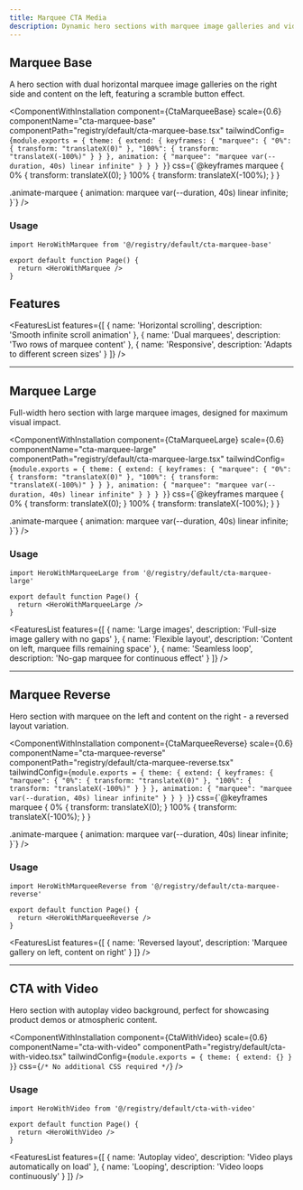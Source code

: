 ```yaml
---
title: Marquee CTA Media
description: Dynamic hero sections with marquee image galleries and video backgrounds
---
```



<div id="base" />

## Marquee Base

A hero section with dual horizontal marquee image galleries on the right side and content on the left, featuring a scramble button effect.

<ComponentWithInstallation 
  component={CtaMarqueeBase}
  scale={0.6}
  componentName="cta-marquee-base"
  componentPath="registry/default/cta-marquee-base.tsx"
  tailwindConfig={`module.exports = {
  theme: {
    extend: {
      keyframes: {
        "marquee": {
          "0%": { transform: "translateX(0)" },
          "100%": { transform: "translateX(-100%)" }
        }
      },
      animation: {
        "marquee": "marquee var(--duration, 40s) linear infinite"
      }
    }
  }
}`}
  css={`@keyframes marquee {
  0% { transform: translateX(0); }
  100% { transform: translateX(-100%); }
}

.animate-marquee {
  animation: marquee var(--duration, 40s) linear infinite;
}`}
/>

### Usage

```tsx
import HeroWithMarquee from '@/registry/default/cta-marquee-base'

export default function Page() {
  return <HeroWithMarquee />
}
```

<div className="mb-8" />

## Features

<FeaturesList features={[
  { name: 'Horizontal scrolling', description: 'Smooth infinite scroll animation' },
  { name: 'Dual marquees', description: 'Two rows of marquee content' },
  { name: 'Responsive', description: 'Adapts to different screen sizes' }
]} />

---

<div id="large" />

## Marquee Large

Full-width hero section with large marquee images, designed for maximum visual impact.

<ComponentWithInstallation 
  component={CtaMarqueeLarge}
  scale={0.6}
  componentName="cta-marquee-large"
  componentPath="registry/default/cta-marquee-large.tsx"
  tailwindConfig={`module.exports = {
  theme: {
    extend: {
      keyframes: {
        "marquee": {
          "0%": { transform: "translateX(0)" },
          "100%": { transform: "translateX(-100%)" }
        }
      },
      animation: {
        "marquee": "marquee var(--duration, 40s) linear infinite"
      }
    }
  }
}`}
  css={`@keyframes marquee {
  0% { transform: translateX(0); }
  100% { transform: translateX(-100%); }
}

.animate-marquee {
  animation: marquee var(--duration, 40s) linear infinite;
}`}
/>

### Usage

```tsx
import HeroWithMarqueeLarge from '@/registry/default/cta-marquee-large'

export default function Page() {
  return <HeroWithMarqueeLarge />
}
```

<div className="mb-8" />

<FeaturesList features={[
  { name: 'Large images', description: 'Full-size image gallery with no gaps' },
  { name: 'Flexible layout', description: 'Content on left, marquee fills remaining space' },
  { name: 'Seamless loop', description: 'No-gap marquee for continuous effect' }
]} />

---


<div id="reverse" />

## Marquee Reverse

Hero section with marquee on the left and content on the right - a reversed layout variation.

<ComponentWithInstallation 
  component={CtaMarqueeReverse}
  scale={0.6}
  componentName="cta-marquee-reverse"
  componentPath="registry/default/cta-marquee-reverse.tsx"
  tailwindConfig={`module.exports = {
  theme: {
    extend: {
      keyframes: {
        "marquee": {
          "0%": { transform: "translateX(0)" },
          "100%": { transform: "translateX(-100%)" }
        }
      },
      animation: {
        "marquee": "marquee var(--duration, 40s) linear infinite"
      }
    }
  }
}`}
  css={`@keyframes marquee {
  0% { transform: translateX(0); }
  100% { transform: translateX(-100%); }
}

.animate-marquee {
  animation: marquee var(--duration, 40s) linear infinite;
}`}
/>

### Usage

```tsx
import HeroWithMarqueeReverse from '@/registry/default/cta-marquee-reverse'

export default function Page() {
  return <HeroWithMarqueeReverse />
}
```

<div className="mb-8" />

<FeaturesList features={[
  { name: 'Reversed layout', description: 'Marquee gallery on left, content on right' }
]} />

---

<div id="video" />

## CTA with Video

Hero section with autoplay video background, perfect for showcasing product demos or atmospheric content.

<ComponentWithInstallation 
  component={CtaWithVideo}
  scale={0.6}
  componentName="cta-with-video"
  componentPath="registry/default/cta-with-video.tsx"
  tailwindConfig={`module.exports = {
  theme: {
    extend: {}
  }
}`}
  css={`/* No additional CSS required */`}
/>

### Usage

```tsx
import HeroWithVideo from '@/registry/default/cta-with-video'

export default function Page() {
  return <HeroWithVideo />
}
```

<div className="mb-8" />

<FeaturesList features={[
  { name: 'Autoplay video', description: 'Video plays automatically on load' },
  { name: 'Looping', description: 'Video loops continuously' }
]} />

